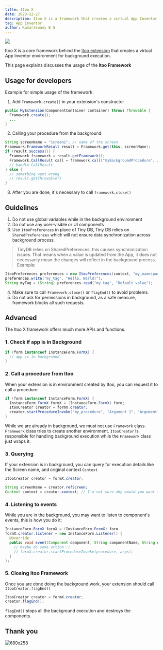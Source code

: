 ```yaml
---
title: Itoo X
date: 2023-12-27
description: Itoo X is a framework that creates a virtual App Inventor environment for background execution.
tag: App Inventor
author: Kumaraswamy B G
---
```


![](/images/itoox.png)

Itoo X is a core framework behind the [Itoo extension](https://community.appinventor.mit.edu/t/free-background-tasks-itoo/55125?u=kumaraswamy) that creates a virtual App Inventor environment for background execution.

This page explains discusses the usage of the **Itoo Framework**

## Usage for developers

Example for simple usage of the framework:

1. Add `Framework.create()` in your extension's constructor

```java
public MyExtension(ComponentContainer container) throws Throwable {
  Framework.create();
  ...
}
```

2. Calling your procedure from the background

```java
String screenName = "Screen1"; // name of the screen
Framework.FrameworkResult result = Framework.get(this, screenName);
if (result.success()) {
  Framework framework = result.getFramework();
  Framework.CallResult call = framework.call("myBackgroundProcedure", /* optional arguments */0);
  // handle CallResult
} else {
  // something went wrong
  // result.getThrowable()
}
```

3. After you are done, it's necessary to call `framework.close()`

## Guidelines

1. Do not use global variables while in the background environment
2. Do not use any user-visible or UI components
3. Use `ItooPreferences` in place of Tiny DB, Tiny DB relies on `SharedPreferences` which will not ensure data synchronization
across background process.
> TinyDB relies on SharedPreferences, this causes synchronization issues. That means when a value is updated from the
App, it does not necessarily mean the changes will reflect in the background process.
Example:

```java
ItooPreferences preferences = new ItooPreferences(context, "my_namespace");
preferences.write("my_tag", "Hello, World!");
String myTag = (String) preferences.read("my_tag", "Default value");
```
4. Make sure to call `Framework.close()` or `flagEnd()` to avoid problems.
5. Do not ask for permissions in background, as a safe measure, framework blocks all such requests.

## Advanced

The Itoo X framework offers much more APIs and functions.

### 1. Check if app is in Background

```java
if (form instanceof InstanceForm.FormX) {
  // app is in background
}
```

### 2. Call a procedure from Itoo

When your extension is in environment created by Itoo, you can request it to call a procedure.

```java
if (form instanceof InstanceForm.FormX) {
  InstanceForm.FormX formX = (InstanceForm.FormX) form;
  ItooCreator creator = formX.creator;
  creator.startProcedureInvoke("my_procedure", "Argument 1", "Argument 2"...);
}
```

While we are already in background, we must not use `Framework` class. `Framework` class tries to create another environment.
`ItooCreator` is responsible for handling background execution while the `Framework` class just wraps it.

### 3. Querying

If your extension is in background, you can query for execution details like the Screen name, and original context `Context`

```java
ItooCreator creator = formX.creator;

String screenName = creator.refScreen;
Context context = creator.context; // I'm not sure why would you want to do it
```

### 4. Listening to events

While you are in the background, you may want to listen to component's events, this is how you do it:

```java
InstanceForm.FormX formX = (InstanceForm.FormX) form
formX.creator.listener = new InstanceForm.Listener() {
  @Override
  public void event(Component component, String componentName, String eventName, Object... args) {
    // maybe do some action :)
    // formX.creator.startProcedureInvoke(procedure, args);
  }
};
```


### 5. Closing Itoo Framework

Once you are done doing the background work, your extension should call `ItooCreator.flagEnd()`

```java
ItooCreator creator = formX.creator;
creator.flagEnd();
```

`flagEnd()` stops all the background execution and destroys the components.

## Thank you

![690x258](https://forthebadge.com/images/featured/featured-built-with-love.svg)
